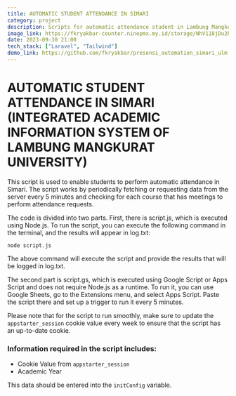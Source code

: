 ```yaml
---
title: AUTOMATIC STUDENT ATTENDANCE IN SIMARI
category: project
description: Scripts for automatic attendance student in Lambung Mangkurat University
image_link: https://fkryakbar-counter.ninepmx.my.id/storage/NhV118jDu2bJobujBOWEbzxDZFx03yhXyMatvg1c.png
date: 2023-09-30 21:00
tech_stack: ["Laravel", "Tailwind"]
demo_link: https://github.com/fkryakbar/presensi_automation_simari_ulm.git
---
```


# AUTOMATIC STUDENT ATTENDANCE IN SIMARI (INTEGRATED ACADEMIC INFORMATION SYSTEM OF LAMBUNG MANGKURAT UNIVERSITY)

This script is used to enable students to perform automatic attendance in Simari. The script works by periodically fetching or requesting data from the server every 5 minutes and checking for each course that has meetings to perform attendance requests.

The code is divided into two parts. First, there is script.js, which is executed using Node.js. To run the script, you can execute the following command in the terminal, and the results will appear in log.txt:

```
node script.js
```

The above command will execute the script and provide the results that will be logged in log.txt.

The second part is script.gs, which is executed using Google Script or Apps Script and does not require Node.js as a runtime. To run it, you can use Google Sheets, go to the Extensions menu, and select Apps Script. Paste the script there and set up a trigger to run it every 5 minutes.

Please note that for the script to run smoothly, make sure to update the `appstarter_session` cookie value every week to ensure that the script has an up-to-date cookie.

### Information required in the script includes:

- Cookie Value from `appstarter_session`
- Academic Year

This data should be entered into the `initConfig` variable.
